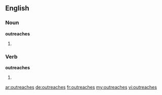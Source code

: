 ==English==

===Noun===
'''outreaches'''

# {{plural of|outreach}}

===Verb===
'''outreaches'''

# {{third-person singular of|outreach}}

[[ar:outreaches]]
[[de:outreaches]]
[[fr:outreaches]]
[[my:outreaches]]
[[vi:outreaches]]